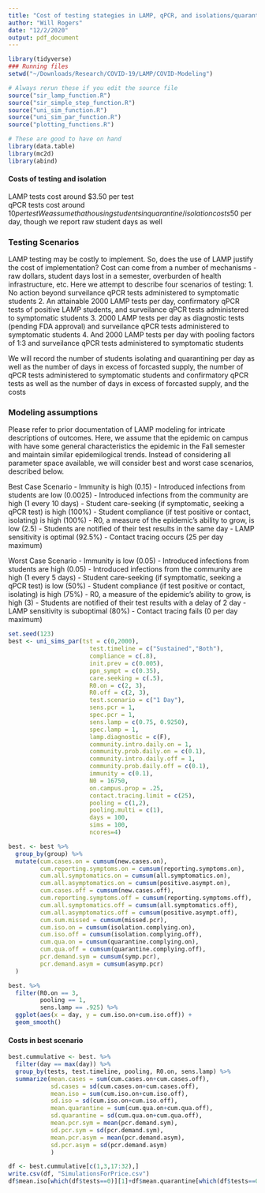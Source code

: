 ```yaml
---
title: "Cost of testing stategies in LAMP, qPCR, and isolations/quarantine beds"
author: "Will Rogers"
date: "12/2/2020"
output: pdf_document
---
```


```r
library(tidyverse)
### Running files 
setwd("~/Downloads/Research/COVID-19/LAMP/COVID-Modeling")

# Always rerun these if you edit the source file
source("sir_lamp_function.R")
source("sir_simple_step_function.R")
source("uni_sim_function.R")
source("uni_sim_par_function.R")
source("plotting_functions.R")

# These are good to have on hand
library(data.table)
library(mc2d)
library(abind)
```

#### Costs of testing and isolation

LAMP tests cost around $3.50 per test  
qPCR tests cost around $10 per test
We assume that housing students in quarantine/isolation costs 50$ per day, though we report raw student days as well


### Testing Scenarios

LAMP testing may be costly to implement. So, does the use of LAMP justify the cost of implementation? Cost can come from a number of mechanisms - raw dollars, student days lost in a semester, overburden of health infrastructure, etc. Here we attempt to describe four scenarios of testing:
  1. No action beyond surveilance qPCR tests administered to symptomatic students
  2. An attainable 2000 LAMP tests per day, confirmatory qPCR tests of positive LAMP students, and surveilance qPCR tests administered to symptomatic students
  3. 2000 LAMP tests per day as diagnostic tests (pending FDA approval) and surveilance qPCR tests administered to symptomatic students
  4. And 2000 LAMP tests per day with pooling factors of 1:3 and surveilance qPCR tests administered to symptomatic students
  
We will record the number of students isolating and quarantining per day as well as the number of days in excess of forcasted supply, the number of qPCR tests administered to symptomatic students and confirmatory qPCR tests as well as the number of days in excess of forcasted supply, and the costs 

### Modeling assumptions

Please refer to prior documentation of LAMP modeling for intricate descriptions of outcomes. Here, we assume that the epidemic on campus with have some general characteristics the epidemic in the Fall semester and maintain similar epidemilogical trends. Instead of considering all parameter space available, we will consider best and worst case scenarios, described below. 

Best Case Scenario 
  - Immunity is high (0.15)
  - Introduced infections from students are low (0.0025)
  - Introduced infections from the community are high (1 every 10 days)
  - Student care-seeking (if symptomatic, seeking a qPCR test) is high (100%)
  - Student compliance (if test positive or contact, isolating) is high (100%)
  - R0, a measure of the epidemic's ability to grow, is low (2.5)
  - Students are notified of their test results in the same day
  - LAMP sensitivity is optimal (92.5%)
  - Contact tracing occurs (25 per day maximum)
  
Worst Case Scenario 
  - Immunity is low (0.05)
  - Introduced infections from students are high (0.05)
  - Introduced infections from the community are high (1 every 5 days)
  - Student care-seeking (if symptomatic, seeking a qPCR test) is low (50%)
  - Student compliance (if test positive or contact, isolating) is high (75%)
  - R0, a measure of the epidemic's ability to grow, is high (3)
  - Students are notified of their test results with a delay of 2 day
  - LAMP sensitivity is suboptimal (80%)
  - Contact tracing fails (0 per day maximum)

```r
set.seed(123)
best <- uni_sims_par(tst = c(0,2000),
                       test.timeline = c("Sustained","Both"),
                       compliance = c(.8),
                       init.prev = c(0.005),
                       ppn_sympt = c(0.35),
                       care.seeking = c(.5),
                       R0.on = c(2, 3),
                       R0.off = c(2, 3),
                       test.scenario = c("1 Day"),
                       sens.pcr = 1,
                       spec.pcr = 1,
                       sens.lamp = c(0.75, 0.9250),
                       spec.lamp = 1,
                       lamp.diagnostic = c(F),
                       community.intro.daily.on = 1,
                       community.prob.daily.on = c(0.1),
                       community.intro.daily.off = 1,
                       community.prob.daily.off = c(0.1),
                       immunity = c(0.1),
                       N0 = 16750,
                       on.campus.prop = .25,
                       contact.tracing.limit = c(25),
                       pooling = c(1,2),
                       pooling.multi = c(1),
                       days = 100,
                       sims = 100,
                       ncores=4)

best. <- best %>%
  group_by(group) %>%
  mutate(cum.cases.on = cumsum(new.cases.on),
         cum.reporting.symptoms.on = cumsum(reporting.symptoms.on),
         cum.all.symptomatics.on = cumsum(all.symptomatics.on),
         cum.all.asymptomatics.on = cumsum(positive.asympt.on),
         cum.cases.off = cumsum(new.cases.off),
         cum.reporting.symptoms.off = cumsum(reporting.symptoms.off),
         cum.all.symptomatics.off = cumsum(all.symptomatics.off),
         cum.all.asymptomatics.off = cumsum(positive.asympt.off),
         cum.sum.missed = cumsum(missed.pcr),
         cum.iso.on = cumsum(isolation.complying.on),
         cum.iso.off = cumsum(isolation.complying.off),
         cum.qua.on = cumsum(quarantine.complying.on),
         cum.qua.off = cumsum(quarantine.complying.off),
         pcr.demand.sym = cumsum(symp.pcr), 
         pcr.demand.asym = cumsum(asymp.pcr)
  )
```

```r
best. %>%
  filter(R0.on == 3,
         pooling == 1,
         sens.lamp == .925) %>%
  ggplot(aes(x = day, y = cum.iso.on+cum.iso.off)) +
  geom_smooth()
```



#### Costs in best scenario
```r
best.cummulative <- best. %>% 
  filter(day == max(day)) %>% 
  group_by(tests, test.timeline, pooling, R0.on, sens.lamp) %>% 
  summarize(mean.cases = sum(cum.cases.on+cum.cases.off),
            sd.cases = sd(cum.cases.on+cum.cases.off),
            mean.iso = sum(cum.iso.on+cum.iso.off),
            sd.iso = sd(cum.iso.on+cum.iso.off),
            mean.quarantine = sum(cum.qua.on+cum.qua.off),
            sd.quarantine = sd(cum.qua.on+cum.qua.off),
            mean.pcr.sym = mean(pcr.demand.sym),
            sd.pcr.sym = sd(pcr.demand.sym),
            mean.pcr.asym = mean(pcr.demand.asym),
            sd.pcr.asym = sd(pcr.demand.asym)
            )

df <- best.cummulative[c(1,3,17:32),]
write.csv(df, "SimulationsForPrice.csv")
df$mean.iso[which(df$tests==0)][1]+df$mean.quarantine[which(df$tests==0)][1]
```

